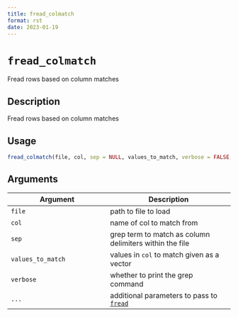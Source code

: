 ```yaml
--- 
title: fread_colmatch 
format: rst 
date: 2023-01-19 
--- 
```

# `fread_colmatch`

Fread rows based on column matches


## Description

Fread rows based on column matches


## Usage

```r
fread_colmatch(file, col, sep = NULL, values_to_match, verbose = FALSE, ...)
```


## Arguments

Argument      |Description
------------- |----------------
`file`     |     path to file to load
`col`     |     name of col to match from
`sep`     |     grep term to match as column delimiters within the file
`values_to_match`     |     values in `col` to match given as a vector
`verbose`     |     whether to print the grep command
`...`     |     additional parameters to pass to [`fread`](#fread)


